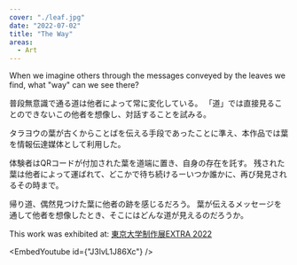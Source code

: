 ```yaml
---
cover: "./leaf.jpg"
date: "2022-07-02"
title: "The Way"
areas:
  - Art
---
```



When we imagine others through the messages conveyed by the leaves we find, what "way" can we see there?



普段無意識で通る道は他者によって常に変化している。
「道」では直接見ることのできないこの他者を想像し、対話することを試みる。

タラヨウの葉が古くからことばを伝える手段であったことに準え、本作品では葉を情報伝達媒体として利用した。

体験者はQRコードが付加された葉を道端に置き、自身の存在を託す。
残された葉は他者によって運ばれて、どこかで待ち続けるーいつか誰かに、再び発見されるその時まで。

帰り道、偶然見つけた葉に他者の跡を感じるだろう。
葉が伝えるメッセージを通して他者を想像したとき、そこにはどんな道が見えるのだろうか。


This work was exhibited at: [東京大学制作展EXTRA 2022](https://iiiexhibition.com/log/iiiEx2022)

<EmbedYoutube id={"J3lvL1J86Xc"} />